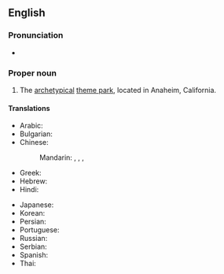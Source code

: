 ==English==
{{wikipedia}}

===Pronunciation===
* {{IPA|/dɪzniːlænd/}}

===Proper noun===
{{en-proper noun}}

# The [[archetypical]] [[theme park]], located in Anaheim, California.

====Translations====
{{trans-top|Disneyland, theme park}}
* Arabic: {{t|ar|ديزني لاند|m|tr=diizni laand|sc=Arab}}
* Bulgarian: {{t|bg|Дисниленд|m|tr=Disnilend|sc=Cyrl}}
* Chinese:
*: Mandarin: {{t|zh|迪斯尼樂園|sc=Hani}},  {{t|zh|迪斯尼乐园|tr=Dísīní lèyuán|sc=Hani}},  {{t|zh|迪士尼樂園|sc=Hani}},  {{t|zh|迪士尼乐园|tr=Díshìní lèyuán|sc=Hani}}
* Greek: {{t|el|Ντίσνεϋλαντ|sc=polytonic}}
* Hebrew: {{t|he|דיסנילנד|sc=Hebr}}
* Hindi: {{t|hi|डिज़्नीलैंड|sc=Deva}}
{{trans-mid}}
* Japanese: {{t-|ja|ディズニーランド|tr=Dizunīrando|sc=Jpan}}
* Korean: {{t|ko|디즈니랜드|tr=Dijeunirandeu|sc=Kore}}
* Persian: {{t|fa|دیزنی‌لند|sc=fa-Arab}}
* Portuguese: {{t|pt|Disneylândia}}
* Russian: {{t|ru|Диснейленд|m|tr=Disnejlénd|sc=Cyrl}}
* Serbian: {{t|sr|Дизниленд|m|sc=Cyrl}}
* Spanish: {{t-|es|Disneylandia}}
* Thai: {{t|th|ดิสนีย์แลนด์|sc=Thai}}
{{trans-bottom}}